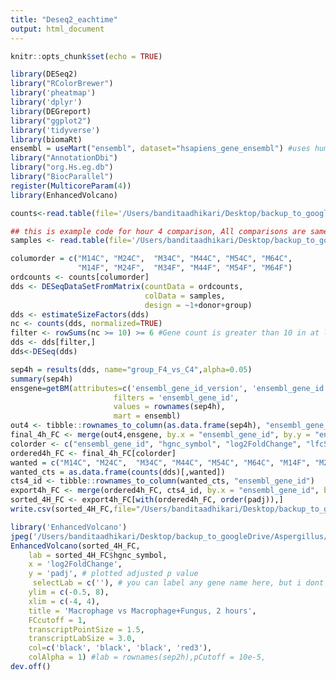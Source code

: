 ```yaml
---
title: "Deseq2_eachtime"
output: html_document
---
```


```r
knitr::opts_chunk$set(echo = TRUE)
```

```r
library(DESeq2)
library("RColorBrewer")
library('pheatmap')
library('dplyr')
library(DEGreport)
library("ggplot2")
library('tidyverse')
library(biomaRt)
ensembl = useMart("ensembl", dataset="hsapiens_gene_ensembl") #uses human ensembl annotations
library("AnnotationDbi")
library("org.Hs.eg.db")
library("BiocParallel")
register(MulticoreParam(4))
library(EnhancedVolcano)
```

```r

counts<-read.table(file='/Users/banditaadhikari/Desktop/backup_to_googleDrive/Aspergillus/final_de/michael_advice/col4_aug/countmatrix_aug_col4.csv', header=TRUE,row.names=1)
```

```r
## this is example code for hour 4 comparison, All comparisons are same. Change names appropriately. 
samples <- read.table(file='/Users/banditaadhikari/Desktop/backup_to_googleDrive/Aspergillus/final_de/michael_advice/col4_aug/sample4h.txt', header=TRUE,sep='\t',row.names=1,colClasses=c('factor','factor','factor')) 

columorder = c("M14C", "M24C",  "M34C", "M44C", "M54C", "M64C",    
               "M14F", "M24F",  "M34F", "M44F", "M54F", "M64F")
ordcounts <- counts[columorder]
dds <- DESeqDataSetFromMatrix(countData = ordcounts,
                              colData = samples,
                              design = ~1+donor+group)
dds <- estimateSizeFactors(dds)
nc <- counts(dds, normalized=TRUE)
filter <- rowSums(nc >= 10) >= 6 #Gene count is greater than 10 in at least 6 samples
dds <- dds[filter,]
dds<-DESeq(dds)

sep4h = results(dds, name="group_F4_vs_C4",alpha=0.05)
summary(sep4h)
ensgene=getBM(attributes=c('ensembl_gene_id_version', 'ensembl_gene_id', 'hgnc_symbol', 'wikigene_description', 'chromosome_name', 'start_position', 'end_position'), 
                       filters = 'ensembl_gene_id', 
                       values = rownames(sep4h), 
                       mart = ensembl)
out4 <- tibble::rownames_to_column(as.data.frame(sep4h), "ensembl_gene_id")
final_4h_FC <- merge(out4,ensgene, by.x = "ensembl_gene_id", by.y = "ensembl_gene_id")
colorder <- c("ensembl_gene_id", "hgnc_symbol", "log2FoldChange", "lfcSE", "pvalue", "padj", "baseMean","stat", 'wikigene_description', "ensembl_gene_id_version", "chromosome_name", "start_position", "end_position")
ordered4h_FC <- final_4h_FC[colorder]
wanted = c("M14C", "M24C",  "M34C", "M44C", "M54C", "M64C", "M14F", "M24F", "M34F", "M44F", "M54F", "M64F")
wanted_cts = as.data.frame(counts(dds)[,wanted])
cts4_id <- tibble::rownames_to_column(wanted_cts, "ensembl_gene_id")
export4h_FC <- merge(ordered4h_FC, cts4_id, by.x = "ensembl_gene_id", by.y = "ensembl_gene_id" )
sorted_4H_FC <- export4h_FC[with(ordered4h_FC, order(padj)),]
write.csv(sorted_4H_FC,file="/Users/banditaadhikari/Desktop/backup_to_googleDrive/Aspergillus/final_de/michael_advice/col4_aug/4h_FC_separate_4c.csv")
```

```r
library('EnhancedVolcano')
jpeg('/Users/banditaadhikari/Desktop/backup_to_googleDrive/Aspergillus/final_de/michael_advice/col4_aug/4h_FC_separate_c4.jpg')
EnhancedVolcano(sorted_4H_FC,
    lab = sorted_4H_FC$hgnc_symbol,
    x = 'log2FoldChange',
    y = 'padj', # plotted adjusted p value
     selectLab = c(''), # you can label any gene name here, but i dont want any, so kept it blank
    ylim = c(-0.5, 8),
    xlim = c(-4, 4),
    title = 'Macrophage vs Macrophage+Fungus, 2 hours',
    FCcutoff = 1,
    transcriptPointSize = 1.5,
    transcriptLabSize = 3.0,
    col=c('black', 'black', 'black', 'red3'),
    colAlpha = 1) #lab = rownames(sep2h),pCutoff = 10e-5,
dev.off()
```

